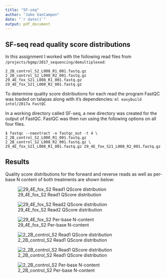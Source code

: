 ```yaml
---
title: "SF-seq"
author: "Jake VanCampen"
date: "`r date()`"
output: pdf_document
---
```



## SF-seq read quality score distributions

In this assignment I worked with the following read files from `/projects/bgmp/2017_sequencing/demultiplexed`: 

```
2_2B_control_S2_L008_R1_001.fastq.gz
2_2B_control_S2_L008_R2_001.fastq.gz
29_4E_fox_S21_L008_R1_001.fastq.gz
29_4E_fox_S21_L008_R2_001.fastq.gz
```

To determine quality score distributions for each read the program FastQC was loaded on talapas along with it's dependencies: 
`ml easybuild intel/2017a FastQC`


In a working directory called SF-seq, a new directory was created for the output of FastQC. FastQC was then run using the following options on all four files. 

```
$ fastqc --noextract -o fastqc_out -t 4 \
2_2B_control_S2_L008_R1_001.fastq.gz 2_2B_control_S2_L008_R2_001.fastq.gz \
29_4E_fox_S21_L008_R1_001.fastq.gz 29_4E_fox_S21_L008_R2_001.fastq.gz
```

## Results 

Quality score distributions for the forward and reverse reads as well as per-base N content of both treatments are shown below: 

![29_4E_fox_S2 Read1 QScore distribution](/Users/JakeVanCampen/Documents/SF_seq/fastqc_out/29_4E_fox_S21_L008_R1_001_fastqc/Images/per_base_quality.png)

![29_4E_fox_S2 Read2 QScore distribution](/Users/JakeVanCampen/Documents/SF_seq/fastqc_out/29_4E_fox_S21_L008_R2_001_fastqc/Images/per_base_quality.png)

![29_4E_fox_S2 Per-base N-content](/Users/JakeVanCampen/Documents/SF_seq/fastqc_out/29_4E_fox_S21_L008_R1_001_fastqc/Images/per_base_n_content.png)


![2_2B_control_S2 Read1 QScore distribution](/Users/JakeVanCampen/Documents/SF_seq/fastqc_out/2_2B_control_S2_L008_R1_001_fastqc/Images/per_base_quality.png)

![2_2B_control_S2 Read1 QScore distribution](/Users/JakeVanCampen/Documents/SF_seq/fastqc_out/2_2B_control_S2_L008_R2_001_fastqc/Images/per_base_quality.png)

![2_2B_control_S2 Per-base N-content](/Users/JakeVanCampen/Documents/SF_seq/fastqc_out/2_2B_control_S2_L008_R2_001_fastqc/Images/per_base_n_content.png)

